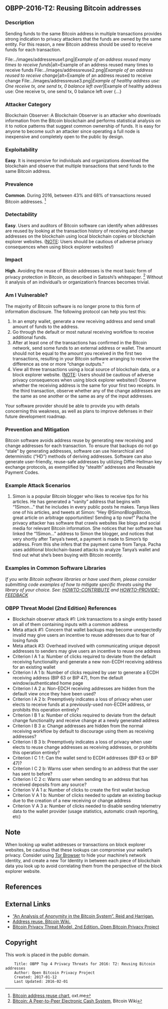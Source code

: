 == OBPP-2016-T2: Reusing Bitcoin addresses ==

=== Description ===

Sending funds to the same Bitcoin address in multiple transactions provides strong indication to privacy attackers that the funds are owned by the same entity. For this reason, a new Bitcoin address should be used to receive funds for each transaction.

<gallery>
File:../images/addressreuse1.png|''Example of an address reused many times to receive funds''|alt=Example of an address reused many times to receive funds
File:../images/addressreuse2.png|''Example of an address reused to receive change''|alt=Example of an address reused to receive change
File:../images/addressreuse3.png|''Example of healthy address use: One receive tx, one send tx, 0 balance left over''|Example of healthy address use: One receive tx, one send tx, 0 balance left over
{...}
</gallery>

=== Attacker Category ===

Blockchain Observer: A Blockchain Observer is an attacker who downloads information from the Bitcoin blockchain and performs statistical analysis on it to notice patterns that suggest common ownership of funds. It is easy for anyone to become such an attacker since operating a full node is inexpensive and completely open to the public by design.

=== Exploitability ===

'''Easy'''. It is inexpensive for individuals and organizations download the blockchain and observe that multiple transactions that send funds to the same Bitcoin address.

=== Prevalence ===

'''Common'''. During 2016, between 43% and 68% of transactions reused Bitcoin addresses. <ref>[https://oxt.me/charts Bitcoin address reuse chart], oxt.me</ref>

=== Detectability ===

'''Easy'''. Users and auditors of Bitcoin software can identify when addresses are reused by looking at the transaction history of receiving and change addresses on the blockchain using local blockchain copies or blockchain explorer websites. ([[#Note|NOTE]]: Users should be cautious of adverse privacy consequences when using block explorer websites!)

=== Impact ===

'''High'''. Avoiding the reuse of Bitcoin addresses is the most basic form of privacy protection in Bitcoin, as described in Satoshi’s whitepaper. <ref>[https://en.bitcoin.it/wiki/Bitcoin_whitepaper Bitcoin: A Peer-to-Peer Electronic Cash System], Bitcoin Wiki</ref> Without it analysis of an individual’s or organization’s finances becomes trivial.

=== Am I Vulnerable? ===

The majority of Bitcoin software is no longer prone to this form of information disclosure. The following protocol can help you test this:

# In an empty wallet, generate a new receiving address and send small amount of funds to the address.
# Go through the default or most natural receiving workflow to receive additional funds.
# After at least one of the transactions has confirmed in the Bitcoin network, send some funds to an external address or wallet. The amount should not be equal to the amount you received in the first two transactions, resulting in your Bitcoin software arranging to receive the difference as one or more “change outputs.”
# View all three transactions using a local source of blockchain data, or a block explorer website. ([[#Note|NOTE]]: Users should be cautious of adverse privacy consequences when using block explorer websites!) Observe whether the receiving address is the same for your first two receipts. In the third transaction, observe whether any of the change addresses are the same as one another or the same as any of the input addresses.

Your software provider should be able to provide you with details concerning this weakness, as well as plans to improve defenses in their future development roadmap.

=== Prevention and Mitigation ===

Bitcoin software avoids address reuse by generating new receiving and change addresses for each transaction. To ensure that backups do not go “stale” by generating addresses, software can use hierarchical and deterministic (“HD”) methods of deriving addresses. Software can also generate user-friendly, reuse-safe addresses by utilizing Diffie-Hellman key exchange protocols, as exemplified by “stealth” addresses and Reusable Payment Codes.

=== Example Attack Scenarios ===

# Simon is a popular Bitcoin blogger who likes to receive tips for his articles. He has generated a “vanity” address that begins with “1Simon...” that he includes in every public posts he makes. Tanya likes one of his articles, and tweets at Simon: “Hey @SimonBlogsBitcoin, great article on arbitrage opportunities! Sending a tip now!” Pacha the privacy attacker has software that crawls websites like blogs and social media for relevant Bitcoin information. She notices that her software has linked the “1Simon...” address to Simon the blogger, and notices that very shortly after Tanya’s tweet, a payment is made to Simon’s tip address. From this she infers that the payment came from Tanya. Pacha uses additional blockchain-based attacks to analyze Tanya’s wallet and find out what she’s been buying with Bitcoin recently.

=== Examples in Common Software Libraries ===

''If you write Bitcoin software libraries or have used them, please consider submitting code examples of how to mitigate specific threats using the library of your choice. See: [https://github.com/OpenBitcoinPrivacyProject/top-threats/master/HOWTO-CONTRIBUTE.md HOWTO-CONTRIBUTE] and [https://github.com/OpenBitcoinPrivacyProject/top-threats/master/HOWTO-PROVIDE-FEEDBACK.md HOWTO-PROVIDE-FEEDBACK]''

=== OBPP Threat Model (2nd Edition) References ===

* Blockchain observer attack #1: Link transactions to a single entity based on all of them containing inputs with a common address
* Meta attack #1: Concern that wallet backups may become unexpectedly invalid may give users an incentive to reuse addresses due to fear of losing funds
* Meta attack #3: Overhead involved with communicating unique deposit addresses to senders may give users an incentive to reuse one address
* Criterion I A 1 a: Number of clicks required to deviate from the default receiving functionality and generate a new non-ECDH receiving address for an existing wallet
* Criterion I A 1 b: Number of clicks required by user to generate a ECDH receiving address (BIP 63 or BIP 47), from the default window/authenticated home page
* Criterion I A 2 a: Non-EDCH receiving addresses are hidden from the default view once they have been used?
* Criterion I A 2 b: Preemptively indicates a loss of privacy when user elects to receive funds at a previously-used non-ECDH address, or prohibits this operation entirely?
* Criterion I B 1 a: Number of clicks required to deviate from the default change functionality and receive change at a newly generated address
* Criterion I B 3 a: Change addresses are hidden from the normal receiving workflow by default to discourage using them as receiving addresses?
* Criterion I B 3 b: Preemptively indicates a loss of privacy when user elects to reuse change addresses as receiving addresses, or prohibits this operation entirely?
* Criterion I C 1 f: Can the wallet send to ECDH addresses (BIP 63 or BIP 47)?
* Criterion I C 2 b: Warns user when sending to an address that the user has sent to before?
* Criterion I C 2 c: Warns user when sending to an address that has received deposits from any source?
* Criterion V A 1 a: Number of clicks to create the first wallet backup
* Criterion V A 1 b: Number of clicks needed to update an existing backup due to the creation of a new receiving or change address
* Criterion V A 3 a: Number of clicks needed to disable sending telemetry data to the wallet provider (usage statistics, automatic crash reporting, etc)

== Note ==

When looking up wallet addresses or transactions on block explorer websites, be cautious that these lookups can compromise your wallet’s privacy. Consider using [https://www.torproject.org/projects/torbrowser.html Tor Browser] to hide your machine’s network identity, and create a new Tor Identity in between each piece of blockchain data you look up to avoid correlating them from the perspective of the block explorer website.

== References ==

<references />

== External Links ==

* [https://arxiv.org/pdf/1107.4524v2.pdf “An Analysis of Anonymity in the Bitcoin System”. Reid and Harrigan.]
* [https://en.bitcoin.it/wiki/Address_reuse Address reuse. Bitcoin Wiki.]
* [https://github.com/OpenBitcoinPrivacyProject/wallet-ratings/blob/master/report-02/ Bitcoin Privacy Threat Model, 2nd Edition. Open Bitcoin Privacy Project]

== Copyright ==

This work is placed in the public domain.

<pre>
    Title: OBPP Top 4 Privacy Threats for 2016: T2: Reusing Bitcoin addresses
    Author: Open Bitcoin Privacy Project
    Created: 2017-01-12
    Last Updated: 2016-02-01
</pre>
